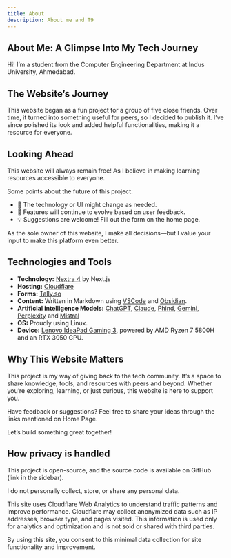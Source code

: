```yaml
---
title: About
description: About me and T9
---
```


## About Me: A Glimpse Into My Tech Journey

Hi! I’m a student from the Computer Engineering Department at Indus University, Ahmedabad.

## The Website’s Journey

This website began as a fun project for a group of five close friends. Over time, it turned into something useful for peers, so I decided to publish it. I’ve since polished its look and added helpful functionalities, making it a resource for everyone.

## Looking Ahead

This website will always remain free!
As I believe in making learning resources accessible to everyone.

Some points about the future of this project:

- 🚀 The technology or UI might change as needed.
- 🎨 Features will continue to evolve based on user feedback.
- 💡 Suggestions are welcome! Fill out the form on the home page.

As the sole owner of this website, I make all decisions—but I value your input to make this platform even better.

## Technologies and Tools

- **Technology:** [Nextra 4](https://nextra.site) by Next.js
- **Hosting:** [Cloudflare](https://cloudflare.com)
- **Forms:** [Tally.so](https://tally.so)
- **Content:** Written in Markdown using [VSCode](https://code.visualstudio.com/) and [Obsidian](https://obsidian.md).
- **Artificial intelligence Models:** [ChatGPT](https://chatgpt.com), [Claude](https://claude.ai), [Phind](https://phind.com), [Gemini](https://gemini.google.com), [Perplexity](https://perplexity.ai) and [Mistral](https://mistral.ai)
- **OS:** Proudly using Linux.
- **Device:** [Lenovo IdeaPad Gaming 3](<https://www.lenovo.com/us/en/p/laptops/ideapad/ideapad-gaming-laptops/gaming-3-gen-6-(15-amd)/wmd00000479>), powered by AMD Ryzen 7 5800H and an RTX 3050 GPU.

## Why This Website Matters

This project is my way of giving back to the tech community. It’s a space to share knowledge, tools, and resources with peers and beyond. Whether you’re exploring, learning, or just curious, this website is here to support you.

Have feedback or suggestions? Feel free to share your ideas through the links mentioned on Home Page.

Let’s build something great together!

## How privacy is handled

This project is open-source, and the source code is available on GitHub (link in the sidebar).

I do not personally collect, store, or share any personal data.

This site uses Cloudflare Web Analytics to understand traffic patterns and improve performance. Cloudflare may collect anonymized data such as IP addresses, browser type, and pages visited. This information is used only for analytics and optimization and is not sold or shared with third parties.

By using this site, you consent to this minimal data collection for site functionality and improvement.
